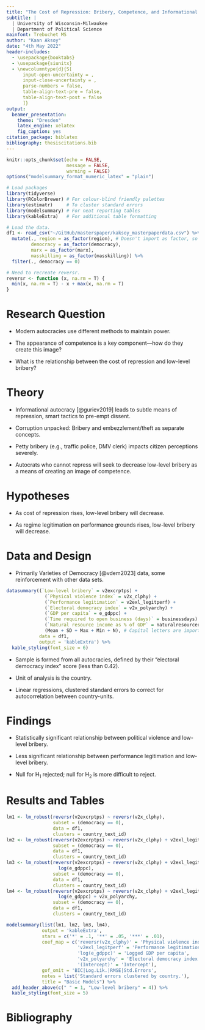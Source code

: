 ```yaml
---
title: "The Cost of Repression: Bribery, Competence, and Informational Autocrats"
subtitle: |
  | University of Wisconsin-Milwaukee
  | Department of Political Science
mainfont: Trebuchet MS
author: "Kaan Aksoy"
date: "4th May 2022"
header-includes:
  - \usepackage{booktabs}
  - \usepackage{siunitx}
  - \newcolumntype{d}{S[
      input-open-uncertainty = ,
      input-close-uncertainty = ,
      parse-numbers = false,
      table-align-text-pre = false,
      table-align-text-post = false
      ]}
output: 
  beamer_presentation:
    theme: "Dresden"
    latex_engine: xelatex
    fig_caption: yes
citation_package: biblatex
bibliography: thesiscitations.bib
---
```


```r
knitr::opts_chunk$set(echo = FALSE,
                      message = FALSE,
                      warning = FALSE)
options("modelsummary_format_numeric_latex" = "plain")
```

```r
# Load packages
library(tidyverse)
library(RColorBrewer) # For colour-blind friendly palettes
library(estimatr)     # To cluster standard errors
library(modelsummary) # For neat reporting tables
library(kableExtra)   # For additional table formatting

# Load the data.
df1 <- read_csv("~/GitHub/masterspaper/kaksoy_masterpaperdata.csv") %>% 
  mutate(., region = as_factor(region), # Doesn't import as factor, so this step is necessary.
         democracy = as_factor(democracy),
         marx = as_factor(marx),
         masskilling = as_factor(masskilling)) %>% 
  filter(., democracy == 0)

# Need to recreate reversr.
reversr <- function (x, na.rm = T) {
  min(x, na.rm = T) - x + max(x, na.rm = T)
}
```
# Research Question

- Modern autocracies use different methods to maintain power.

- The appearance of competence is a key component—how do they create this image?

- What is the relationship between the cost of repression and low-level bribery?

# Theory

- Informational autocracy [@guriev2019] leads to subtle means of repression, smart tactics to pre-empt dissent.

- Corruption unpacked: Bribery and embezzlement/theft as separate concepts.

- Petty bribery (e.g., traffic police, DMV clerk) impacts citizen perceptions severely.

- Autocrats who cannot repress will seek to decrease low-level bribery as a means of creating an image of competence.

# Hypotheses

- As cost of repression rises, low-level bribery will decrease.

- As regime legitimation on performance grounds rises, low-level bribery will decrease.

# Data and Design

- Primarily Varieties of Democracy [@vdem2023] data, some reinforcement with other data sets.

```r
datasummary((`Low-level bribery` = v2excrptps) +
              (`Physical violence index` = v2x_clphy) +
              (`Performance legitimation` = v2exl_legitperf) +
              (`Electoral democracy index` = v2x_polyarchy) +
              (`GDP per capita` = e_gdppc) +
              (`Time required to open business (days)` = businessdays) +
              (`Natural resource income as % of GDP` = naturalresourcerents) ~
              (Mean + SD + Max + Min + N), # Capital letters are important, these default na.rm = T
            data = df1,
            output = 'kableExtra') %>% 
  kable_styling(font_size = 6)
```

- Sample is formed from all autocracies, defined by their "electoral democracy index" score (less than 0.42).

- Unit of analysis is the country.

- Linear regressions, clustered standard errors to correct for autocorrelation between country-units.

# Findings

- Statistically significant relationship between political violence and low-level bribery.

- Less significant relationship between performance legitimation and low-level bribery.

- Null for H$_1$ rejected; null for H$_2$ is more difficult to reject. 

# Results and Tables
```r
lm1 <- lm_robust(reversr(v2excrptps) ~ reversr(v2x_clphy),
                 subset = (democracy == 0),
                 data = df1,
                 clusters = country_text_id)
lm2 <- lm_robust(reversr(v2excrptps) ~ reversr(v2x_clphy) + v2exl_legitperf,
                 subset = (democracy == 0),
                 data = df1,
                 clusters = country_text_id)
lm3 <- lm_robust(reversr(v2excrptps) ~ reversr(v2x_clphy) + v2exl_legitperf +
                   log(e_gdppc),
                 subset = (democracy == 0),
                 data = df1,
                 clusters = country_text_id)
lm4 <- lm_robust(reversr(v2excrptps) ~ reversr(v2x_clphy) + v2exl_legitperf +
                   log(e_gdppc) + v2x_polyarchy,
                 subset = (democracy == 0),
                 data = df1,
                 clusters = country_text_id)

modelsummary(list(lm1, lm2, lm3, lm4),
             output = 'kableExtra',
             stars = c('*' = .1, '**' = .05, '***' = .01),
             coef_map = c('reversr(v2x_clphy)' = 'Physical violence index',
                          'v2exl_legitperf' = 'Performance legitimation',
                          'log(e_gdppc)' = 'Logged GDP per capita',
                          'v2x_polyarchy' = 'Electoral democracy index',
                          '(Intercept)' = 'Intercept'),
             gof_omit = 'BIC|Log.Lik.|RMSE|Std.Errors',
             notes = list('Standard errors clustered by country.'),
             title = "Basic Models") %>%
  add_header_above(c(" " = 1, "Low-level bribery" = 4)) %>% 
  kable_styling(font_size = 5)
```

# Bibliography

::: {#refs}
:::